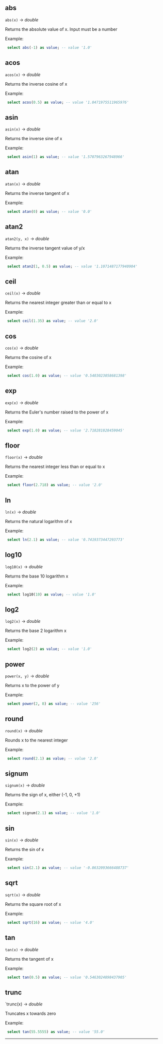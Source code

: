 ## abs

   `abs(x)` → *double*

Returns the absolute value of x. Input must be a number 

 
Example: 
```sql 
 select abs(-1) as value; -- value '1.0' 
``` 
## acos

   `acos(x)` → *double*

Returns the inverse cosine of x 

 
Example: 
```sql 
 select acos(0.5) as value; -- value '1.0471975511965976' 
``` 
## asin

   `asin(x)` → *double*

Returns the inverse sine of x 

 
Example: 
```sql 
 select asin(1) as value; -- value '1.5707963267948966' 
``` 
## atan

   `atan(x)` → *double*

Returns the inverse tangent of x 

 
Example: 
```sql 
 select atan(0) as value; -- value '0.0' 
``` 
## atan2

   `atan2(y, x)` → *double*

Returns the inverse tangent value of y/x 

 
Example: 
```sql 
 select atan2(1, 0.5) as value; -- value '1.1071487177940904' 
``` 
## ceil

   `ceil(x)` → *double*

Returns the nearest integer greater than or equal to x 

 
Example: 
```sql 
 select ceil(1.35) as value; -- value '2.0' 
``` 
## cos

   `cos(x)` → *double*

Returns the cosine of x 

 
Example: 
```sql 
 select cos(1.0) as value; -- value '0.5403023058681398' 
``` 
## exp

   `exp(x)` → *double*

Returns the Euler's number raised to the power of x 

 
Example: 
```sql 
 select exp(1.0) as value; -- value '2.718281828459045' 
``` 
## floor

   `floor(x)` → *double*

Returns the nearest integer less than or equal to x 

 
Example: 
```sql 
 select floor(2.718) as value; -- value '2.0' 
``` 
## ln

   `ln(x)` → *double*

Returns the natural logarithm of x 

 
Example: 
```sql 
 select ln(2.1) as value; -- value '0.7419373447293773' 
``` 
## log10

   `log10(x)` → *double*

Returns the base 10 logarithm x 

 
Example: 
```sql 
 select log10(10) as value; -- value '1.0' 
``` 
## log2

   `log2(x)` → *double*

Returns the base 2 logarithm x 

 
Example: 
```sql 
 select log2(2) as value; -- value '1.0' 
``` 
## power

   `power(x, y)` → *double*

Returns x to the power of y 

 
Example: 
```sql 
 select power(2, 8) as value; -- value '256' 
``` 
## round

   `round(x)` → *double*

Rounds x to the nearest integer 

 
Example: 
```sql 
 select round(2.1) as value; -- value '2.0' 
``` 
## signum

   `signum(x)` → *double*

Returns the sign of x, either (-1, 0, +1) 

 
Example: 
```sql 
 select signum(2.1) as value; -- value '1.0' 
``` 
## sin

   `sin(x)` → *double*

Returns the sin of x 

 
Example: 
```sql 
 select sin(2.1) as value; -- value '-0.8632093666488737' 
``` 
## sqrt

   `sqrt(x)` → *double*

Returns the square root of x 

 
Example: 
```sql 
 select sqrt(16) as value; -- value '4.0' 
``` 
## tan

   `tan(x)` → *double*

Returns the tangent of x 

 
Example: 
```sql 
 select tan(0.5) as value; -- value '0.5463024898437905' 
``` 
## trunc

   `trunc(x) → *double*

Truncates x towards zero 

 
Example: 
```sql 
 select tan(55.5555) as value; -- value '55.0' 
``` 
-------------------------- 
